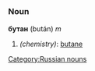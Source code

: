 =={{ru}}==
[[Category:Russian nouns]]
===Noun===
'''бутан''' (bután) ''m''

#''(chemistry)'': [[butane]]